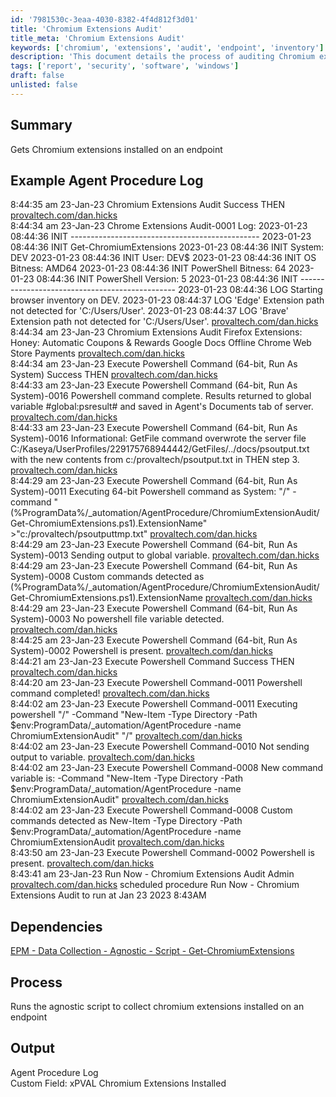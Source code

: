 ```yaml
---
id: '7981530c-3eaa-4030-8382-4f4d812f3d01'
title: 'Chromium Extensions Audit'
title_meta: 'Chromium Extensions Audit'
keywords: ['chromium', 'extensions', 'audit', 'endpoint', 'inventory']
description: 'This document details the process of auditing Chromium extensions installed on an endpoint, including example logs and dependencies. It provides insights into the execution of the audit script and its output, helping administrators maintain control over browser extensions.'
tags: ['report', 'security', 'software', 'windows']
draft: false
unlisted: false
---
```

## Summary

Gets Chromium extensions installed on an endpoint

## Example Agent Procedure Log

8:44:35 am 23-Jan-23   Chromium Extensions Audit   Success THEN   [provaltech.com/dan.hicks](https://provaltech.com/dan.hicks)  
8:44:34 am 23-Jan-23   Chrome Extensions Audit-0001   Log: 2023-01-23 08:44:36 INIT ----------------------------------------------- 2023-01-23 08:44:36 INIT Get-ChromiumExtensions 2023-01-23 08:44:36 INIT System: DEV 2023-01-23 08:44:36 INIT User: DEV$ 2023-01-23 08:44:36 INIT OS Bitness: AMD64 2023-01-23 08:44:36 INIT PowerShell Bitness: 64 2023-01-23 08:44:36 INIT PowerShell Version: 5 2023-01-23 08:44:36 INIT ----------------------------------------------- 2023-01-23 08:44:36 LOG Starting browser inventory on DEV. 2023-01-23 08:44:37 LOG 'Edge' Extension path not detected for 'C:/Users/User'. 2023-01-23 08:44:37 LOG 'Brave' Extension path not detected for 'C:/Users/User'.   [provaltech.com/dan.hicks](https://provaltech.com/dan.hicks)  
8:44:34 am 23-Jan-23   Chromium Extensions Audit   Firefox Extensions: Honey: Automatic Coupons & Rewards Google Docs Offline Chrome Web Store Payments   [provaltech.com/dan.hicks](https://provaltech.com/dan.hicks)  
8:44:34 am 23-Jan-23   Execute Powershell Command (64-bit, Run As System)   Success THEN   [provaltech.com/dan.hicks](https://provaltech.com/dan.hicks)  
8:44:33 am 23-Jan-23   Execute Powershell Command (64-bit, Run As System)-0016   Powershell command complete. Results returned to global variable #global:psresult# and saved in Agent's Documents tab of server.   [provaltech.com/dan.hicks](https://provaltech.com/dan.hicks)  
8:44:33 am 23-Jan-23   Execute Powershell Command (64-bit, Run As System)-0016   Informational: GetFile command overwrote the server file C:/Kaseya/UserProfiles/229175768944442/GetFiles/../docs/psoutput.txt with the new contents from c:/provaltech/psoutput.txt in THEN step 3.   [provaltech.com/dan.hicks](https://provaltech.com/dan.hicks)  
8:44:29 am 23-Jan-23   Execute Powershell Command (64-bit, Run As System)-0011   Executing 64-bit Powershell command as System: "/" -command "(%ProgramData%/_automation/AgentProcedure/ChromiumExtensionAudit/Get-ChromiumExtensions.ps1).ExtensionName" >"c:/provaltech/psoutputtmp.txt"   [provaltech.com/dan.hicks](https://provaltech.com/dan.hicks)  
8:44:29 am 23-Jan-23   Execute Powershell Command (64-bit, Run As System)-0013   Sending output to global variable.   [provaltech.com/dan.hicks](https://provaltech.com/dan.hicks)  
8:44:29 am 23-Jan-23   Execute Powershell Command (64-bit, Run As System)-0008   Custom commands detected as (%ProgramData%/_automation/AgentProcedure/ChromiumExtensionAudit/Get-ChromiumExtensions.ps1).ExtensionName   [provaltech.com/dan.hicks](https://provaltech.com/dan.hicks)  
8:44:29 am 23-Jan-23   Execute Powershell Command (64-bit, Run As System)-0003   No powershell file variable detected.   [provaltech.com/dan.hicks](https://provaltech.com/dan.hicks)  
8:44:25 am 23-Jan-23   Execute Powershell Command (64-bit, Run As System)-0002   Powershell is present.   [provaltech.com/dan.hicks](https://provaltech.com/dan.hicks)  
8:44:21 am 23-Jan-23   Execute Powershell Command   Success THEN   [provaltech.com/dan.hicks](https://provaltech.com/dan.hicks)  
8:44:20 am 23-Jan-23   Execute Powershell Command-0011   Powershell command completed!   [provaltech.com/dan.hicks](https://provaltech.com/dan.hicks)  
8:44:02 am 23-Jan-23   Execute Powershell Command-0011   Executing powershell "/" -Command "New-Item -Type Directory -Path $env:ProgramData/_automation/AgentProcedure -name ChromiumExtensionAudit" "/"   [provaltech.com/dan.hicks](https://provaltech.com/dan.hicks)  
8:44:02 am 23-Jan-23   Execute Powershell Command-0010   Not sending output to variable.   [provaltech.com/dan.hicks](https://provaltech.com/dan.hicks)  
8:44:02 am 23-Jan-23   Execute Powershell Command-0008   New command variable is: -Command "New-Item -Type Directory -Path $env:ProgramData/_automation/AgentProcedure -name ChromiumExtensionAudit"   [provaltech.com/dan.hicks](https://provaltech.com/dan.hicks)  
8:44:02 am 23-Jan-23   Execute Powershell Command-0008   Custom commands detected as New-Item -Type Directory -Path $env:ProgramData/_automation/AgentProcedure -name ChromiumExtensionAudit   [provaltech.com/dan.hicks](https://provaltech.com/dan.hicks)  
8:43:50 am 23-Jan-23   Execute Powershell Command-0002   Powershell is present.   [provaltech.com/dan.hicks](https://provaltech.com/dan.hicks)  
8:43:41 am 23-Jan-23   Run Now - Chromium Extensions Audit   Admin [provaltech.com/dan.hicks](https://provaltech.com/dan.hicks) scheduled procedure Run Now - Chromium Extensions Audit to run at Jan 23 2023 8:43AM  

## Dependencies

[EPM - Data Collection - Agnostic - Script - Get-ChromiumExtensions](https://proval.itglue.com/DOC-5078775-11791153)

## Process

Runs the agnostic script to collect chromium extensions installed on an endpoint

## Output

Agent Procedure Log  
Custom Field: xPVAL Chromium Extensions Installed












